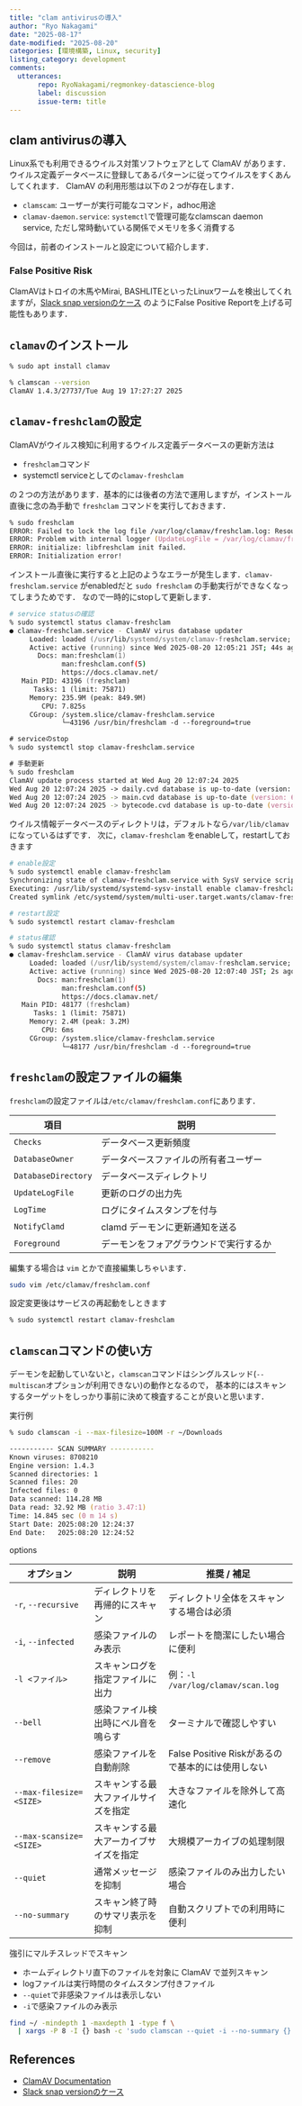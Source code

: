 ```yaml
---
title: "clam antivirusの導入"
author: "Ryo Nakagami"
date: "2025-08-17"
date-modified: "2025-08-20"
categories: [環境構築, Linux, security]
listing_category: development
comments:
  utterances:
       repo: RyoNakagami/regmonkey-datascience-blog
       label: discussion
       issue-term: title
---
```


## clam antivirusの導入

Linux系でも利用できるウイルス対策ソフトウェアとして ClamAV があります．ウイルス定義データベースに登録してあるパターンに従ってウイルスをすくあんしてくれます．
ClamAV の利用形態は以下の２つが存在します．

- `clamscam`: ユーザーが実行可能なコマンド，adhoc用途
- `clamav-daemon.service`: `systemctl`で管理可能なclamscan daemon service, ただし常時動いている関係でメモリを多く消費する

今回は，前者のインストールと設定について紹介します．

::: {.callout-note}
### False Positive Risk

ClamAVはトロイの木馬やMirai, BASHLITEといったLinuxワームを検出してくれますが，[Slack snap versionのケース](https://forum.snapcraft.io/t/clamav-found-mirai-trojan-in-slack-snap/7194)
のようにFalse Positive Reportを上げる可能性もあります．

:::

## `clamav`のインストール

```zsh
% sudo apt install clamav

% clamscan --version
ClamAV 1.4.3/27737/Tue Aug 19 17:27:27 2025
```

## `clamav-freshclam`の設定

ClamAVがウイルス検知に利用するウイルス定義データベースの更新方法は

- `freshclam`コマンド
- systemctl serviceとしての`clamav-freshclam`

の２つの方法があります．基本的には後者の方法で運用しますが，インストール直後に念の為手動で `freshclam` コマンドを実行しておきます．

```zsh
% sudo freshclam
ERROR: Failed to lock the log file /var/log/clamav/freshclam.log: Resource temporarily unavailable
ERROR: Problem with internal logger (UpdateLogFile = /var/log/clamav/freshclam.log).
ERROR: initialize: libfreshclam init failed.
ERROR: Initialization error!
```

インストール直後に実行すると上記のようなエラーが発生します．`clamav-freshclam.service` がenabledだと `sudo freshclam` の手動実行ができなくなってしまうためです．
なので一時的にstopして更新します．

```zsh
# service statusの確認
% sudo systemctl status clamav-freshclam
● clamav-freshclam.service - ClamAV virus database updater
     Loaded: loaded (/usr/lib/systemd/system/clamav-freshclam.service; disabled; preset: enabled)
     Active: active (running) since Wed 2025-08-20 12:05:21 JST; 44s ago
       Docs: man:freshclam(1)
             man:freshclam.conf(5)
             https://docs.clamav.net/
   Main PID: 43196 (freshclam)
      Tasks: 1 (limit: 75871)
     Memory: 235.9M (peak: 849.9M)
        CPU: 7.825s
     CGroup: /system.slice/clamav-freshclam.service
             └─43196 /usr/bin/freshclam -d --foreground=true

# serviceのstop
% sudo systemctl stop clamav-freshclam.service

# 手動更新
% sudo freshclam
ClamAV update process started at Wed Aug 20 12:07:24 2025
Wed Aug 20 12:07:24 2025 -> daily.cvd database is up-to-date (version: 27737, sigs: 2076445, f-level: 90, builder: raynman)
Wed Aug 20 12:07:24 2025 -> main.cvd database is up-to-date (version: 62, sigs: 6647427, f-level: 90, builder: sigmgr)
Wed Aug 20 12:07:24 2025 -> bytecode.cvd database is up-to-date (version: 336, sigs: 83, f-level: 90, builder: nrandolp)
```

ウイルス情報データベースのディレクトリは，デフォルトなら`/var/lib/clamav`になっているはずです．
次に，`clamav-freshclam` をenableして，restartしておきます


```zsh
# enable設定
% sudo systemctl enable clamav-freshclam
Synchronizing state of clamav-freshclam.service with SysV service script with /usr/lib/systemd/systemd-sysv-install.
Executing: /usr/lib/systemd/systemd-sysv-install enable clamav-freshclam
Created symlink /etc/systemd/system/multi-user.target.wants/clamav-freshclam.service → /usr/lib/systemd/system/clamav-freshclam.service.

# restart設定
% sudo systemctl restart clamav-freshclam

# status確認
% sudo systemctl status clamav-freshclam
● clamav-freshclam.service - ClamAV virus database updater
     Loaded: loaded (/usr/lib/systemd/system/clamav-freshclam.service; enabled; preset: enabled)
     Active: active (running) since Wed 2025-08-20 12:07:40 JST; 2s ago
       Docs: man:freshclam(1)
             man:freshclam.conf(5)
             https://docs.clamav.net/
   Main PID: 48177 (freshclam)
      Tasks: 1 (limit: 75871)
     Memory: 2.4M (peak: 3.2M)
        CPU: 6ms
     CGroup: /system.slice/clamav-freshclam.service
             └─48177 /usr/bin/freshclam -d --foreground=true
```

## `freshclam`の設定ファイルの編集

`freshclam`の設定ファイルは`/etc/clamav/freshclam.conf`にあります．

:::: {.no-border-top-table}

|項目                |説明                |
|-------------------|--------------------|
|`Checks`           |データベース更新頻度   |
|`DatabaseOwner`    |データベースファイルの所有者ユーザー|
|`DatabaseDirectory`|データベースディレクトリ|
|`UpdateLogFile`    |更新のログの出力先     |
|`LogTime`          |ログにタイムスタンプを付与|
|`NotifyClamd`      |clamd デーモンに更新通知を送る|
|`Foreground`       |デーモンをフォアグラウンドで実行するか|

::::

編集する場合は `vim` とかで直接編集しちゃいます．

```zsh
sudo vim /etc/clamav/freshclam.conf
```

設定変更後はサービスの再起動をしときます

```zsh
% sudo systemctl restart clamav-freshclam
```

## `clamscan`コマンドの使い方

デーモンを起動していないと，`clamscan`コマンドはシングルスレッド(`--multiscan`オプションが利用できない)の動作となるので，
基本的にはスキャンするターゲットをしっかり事前に決めて検査することが良いと思います．

[実行例]{.mini-section}

```zsh
% sudo clamscan -i --max-filesize=100M -r ~/Downloads

----------- SCAN SUMMARY -----------
Known viruses: 8708210
Engine version: 1.4.3
Scanned directories: 1
Scanned files: 20
Infected files: 0
Data scanned: 114.28 MB
Data read: 32.92 MB (ratio 3.47:1)
Time: 14.845 sec (0 m 14 s)
Start Date: 2025:08:20 12:24:37
End Date:   2025:08:20 12:24:52
```

[options]{.mini-section}

:::: {.no-border-top-table}

| オプション                   | 説明                    | 推奨 / 補足                              |
| ----------------------- | --------------------- | ------------------------------------ |
| `-r`, `--recursive`     | ディレクトリを再帰的にスキャン       | ディレクトリ全体をスキャンする場合は必須                 |
| `-i`, `--infected`      | 感染ファイルのみ表示            | レポートを簡潔にしたい場合に便利                     |
| `-l <ファイル>`             | スキャンログを指定ファイルに出力      | 例：`-l /var/log/clamav/scan.log`      |
| `--bell`                | 感染ファイル検出時にベル音を鳴らす     | ターミナルで確認しやすい                         |
| `--remove`              | 感染ファイルを自動削除           | False Positive Riskがあるので基本的には使用しない                 |
| `--max-filesize=<SIZE>` | スキャンする最大ファイルサイズを指定    | 大きなファイルを除外して高速化                      |
| `--max-scansize=<SIZE>` | スキャンする最大アーカイブサイズを指定   | 大規模アーカイブの処理制限                        |
|`--quiet`                |通常メッセージを抑制            |感染ファイルのみ出力したい場合        |
|`--no-summary`           |スキャン終了時のサマリ表示を抑制 | 自動スクリプトでの利用時に便利|

::::

[強引にマルチスレッドでスキャン]{.mini-section}

- ホームディレクトリ直下のファイルを対象に ClamAV で並列スキャン
- logファイルは実行時間のタイムスタンプ付きファイル
- `--quiet`で非感染ファイルは表示しない
- `-i`で感染ファイルのみ表示

```zsh
find ~/ -mindepth 1 -maxdepth 1 -type f \
  | xargs -P 8 -I {} bash -c 'sudo clamscan --quiet -i --no-summary {}' >> ~/Documents/clamav_log/clamscam_$(date +%Y%m%d_%H%M%S).log 2>&1
```


References
----------
- [ClamAV Documentation](https://docs.clamav.net/)
- [Slack snap versionのケース](https://forum.snapcraft.io/t/clamav-found-mirai-trojan-in-slack-snap/7194)

